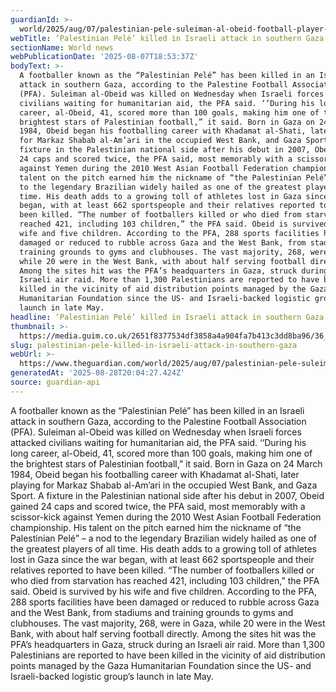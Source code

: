 ```yaml
---
guardianId: >-
  world/2025/aug/07/palestinian-pele-suleiman-al-obeid-football-player-killed-gaza-israeli-attack
webTitle: ‘Palestinian Pelé’ killed in Israeli attack in southern Gaza
sectionName: World news
webPublicationDate: '2025-08-07T18:53:37Z'
bodyText: >-
  A footballer known as the “Palestinian Pelé” has been killed in an Israeli
  attack in southern Gaza, according to the Palestine Football Association
  (PFA). Suleiman al-Obeid was killed on Wednesday when Israeli forces attacked
  civilians waiting for humanitarian aid, the PFA said. ‘‘During his long
  career, al-Obeid, 41, scored more than 100 goals, making him one of the
  brightest stars of Palestinian football,” it said. Born in Gaza on 24 March
  1984, Obeid began his footballing career with Khadamat al-Shati, later playing
  for Markaz Shabab al-Am’ari in the occupied West Bank, and Gaza Sport. A
  fixture in the Palestinian national side after his debut in 2007, Obeid gained
  24 caps and scored twice, the PFA said, most memorably with a scissor-kick
  against Yemen during the 2010 West Asian Football Federation championship. His
  talent on the pitch earned him the nickname of “the Palestinian Pelé” – a nod
  to the legendary Brazilian widely hailed as one of the greatest players of all
  time. His death adds to a growing toll of athletes lost in Gaza since the war
  began, with at least 662 sportspeople and their relatives reported to have
  been killed. “The number of footballers killed or who died from starvation has
  reached 421, including 103 children,” the PFA said. Obeid is survived by his
  wife and five children. According to the PFA, 288 sports facilities have been
  damaged or reduced to rubble across Gaza and the West Bank, from stadiums and
  training grounds to gyms and clubhouses. The vast majority, 268, were in Gaza,
  while 20 were in the West Bank, with about half serving football directly.
  Among the sites hit was the PFA’s headquarters in Gaza, struck during an
  Israeli air raid. More than 1,300 Palestinians are reported to have been
  killed in the vicinity of aid distribution points managed by the Gaza
  Humanitarian Foundation since the US- and Israeli-backed logistic group’s
  launch in late May.
headline: ‘Palestinian Pelé’ killed in Israeli attack in southern Gaza
thumbnail: >-
  https://media.guim.co.uk/2651f8377534df3858a4a904fa7b413c3dd8ba96/36_92_596_476/500.jpg
slug: palestinian-pele-killed-in-israeli-attack-in-southern-gaza
webUrl: >-
  https://www.theguardian.com/world/2025/aug/07/palestinian-pele-suleiman-al-obeid-football-player-killed-gaza-israeli-attack
generatedAt: '2025-08-28T20:04:27.424Z'
source: guardian-api
---
```

A footballer known as the “Palestinian Pelé” has been killed in an Israeli attack in southern Gaza, according to the Palestine Football Association (PFA). Suleiman al-Obeid was killed on Wednesday when Israeli forces attacked civilians waiting for humanitarian aid, the PFA said. ‘‘During his long career, al-Obeid, 41, scored more than 100 goals, making him one of the brightest stars of Palestinian football,” it said. Born in Gaza on 24 March 1984, Obeid began his footballing career with Khadamat al-Shati, later playing for Markaz Shabab al-Am’ari in the occupied West Bank, and Gaza Sport. A fixture in the Palestinian national side after his debut in 2007, Obeid gained 24 caps and scored twice, the PFA said, most memorably with a scissor-kick against Yemen during the 2010 West Asian Football Federation championship. His talent on the pitch earned him the nickname of “the Palestinian Pelé” – a nod to the legendary Brazilian widely hailed as one of the greatest players of all time. His death adds to a growing toll of athletes lost in Gaza since the war began, with at least 662 sportspeople and their relatives reported to have been killed. “The number of footballers killed or who died from starvation has reached 421, including 103 children,” the PFA said. Obeid is survived by his wife and five children. According to the PFA, 288 sports facilities have been damaged or reduced to rubble across Gaza and the West Bank, from stadiums and training grounds to gyms and clubhouses. The vast majority, 268, were in Gaza, while 20 were in the West Bank, with about half serving football directly. Among the sites hit was the PFA’s headquarters in Gaza, struck during an Israeli air raid. More than 1,300 Palestinians are reported to have been killed in the vicinity of aid distribution points managed by the Gaza Humanitarian Foundation since the US- and Israeli-backed logistic group’s launch in late May.
